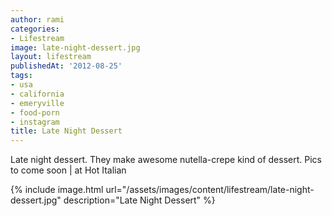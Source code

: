 ```yaml
---
author: rami
categories:
- Lifestream
image: late-night-dessert.jpg
layout: lifestream
publishedAt: '2012-08-25'
tags:
- usa
- california
- emeryville
- food-porn
- instagram
title: Late Night Dessert
---
```


Late night dessert. They make awesome nutella-crepe kind of dessert. Pics to come soon | at Hot Italian

{% include image.html url="/assets/images/content/lifestream/late-night-dessert.jpg" description="Late Night Dessert" %}